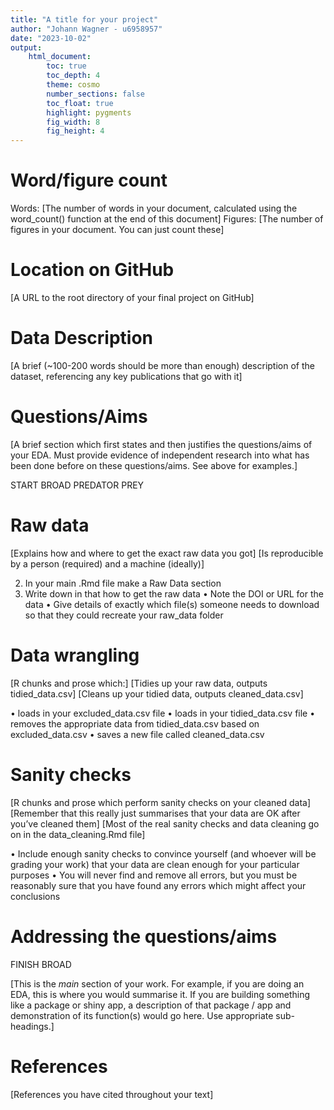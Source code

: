 ```yaml
---
title: "A title for your project"
author: "Johann Wagner - u6958957"
date: "2023-10-02"
output:  
    html_document:
        toc: true
        toc_depth: 4
        theme: cosmo
        number_sections: false
        toc_float: true
        highlight: pygments
        fig_width: 8
        fig_height: 4
---
```


# Word/figure count

Words: [The number of words in your document, calculated using the word_count() function at the end of this document]
Figures: [The number of figures in your document. You can just count these]

# Location on GitHub

[A URL to the root directory of your final project on GitHub]

# Data Description

[A brief (~100-200 words should be more than enough) description of the dataset, referencing any key publications that go with it]

# Questions/Aims

[A brief section which first states and then justifies the questions/aims of your EDA. Must provide evidence of independent research into what has been done before on these questions/aims. See above for examples.]

START BROAD PREDATOR PREY

# Raw data

[Explains how and where to get the exact raw data you got]
[Is reproducible by a person (required) and a machine (ideally)]

2. In your main .Rmd file make a Raw Data section
3. Write down in that how to get the raw data
• Note the DOI or URL for the data
• Give details of exactly which file(s) someone needs to download so that they could recreate
your raw_data folder

# Data wrangling

[R chunks and prose which:]
[Tidies up your raw data, outputs tidied_data.csv]
[Cleans up your tidied data, outputs cleaned_data.csv]

• loads in your excluded_data.csv file
• loads in your tidied_data.csv file
• removes the appropriate data from tidied_data.csv based on excluded_data.csv
• saves a new file called cleaned_data.csv

# Sanity checks

[R chunks and prose which perform sanity checks on your cleaned data]
[Remember that this really just summarises that your data are OK after you've cleaned them]
[Most of the real sanity checks and data cleaning go on in the data_cleaning.Rmd file]

• Include enough sanity checks to convince yourself (and whoever will be grading your work) that your data are clean
enough for your particular purposes
• You will never find and remove all errors, but you must be reasonably sure that you have found any errors which might
affect your conclusions

# Addressing the questions/aims

FINISH BROAD

[This is the *main* section of your work. For example, if you are doing an EDA, this is where you would summarise it. If you are building something like a package or shiny app, a description of that package / app and demonstration of its function(s) would go here. Use appropriate sub-headings.]


# References

[References you have cited throughout your text]